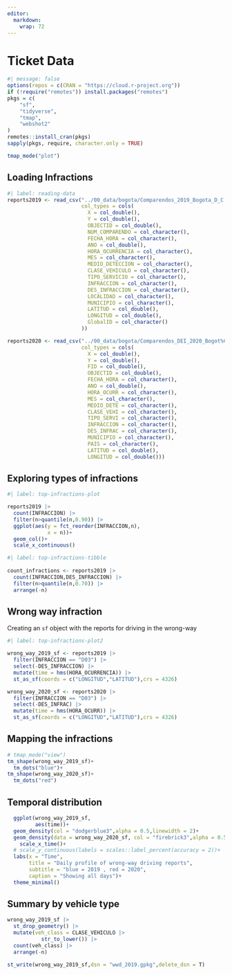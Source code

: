 ```yaml
---
editor: 
  markdown: 
    wrap: 72
---
```


# Ticket Data

```r
#| message: false
options(repos = c(CRAN = "https://cloud.r-project.org"))
if (!require("remotes")) install.packages("remotes")
pkgs = c(
    "sf",
    "tidyverse",
    "tmap",
    "webshot2"
)
remotes::install_cran(pkgs)
sapply(pkgs, require, character.only = TRUE)

tmap_mode("plot")
```

## Loading Infractions

```r
#| label: reading-data
reports2019 <- read_csv("../00_data/bogota/Comparendos_2019_Bogota_D_C.csv",
                        col_types = cols(
                          X = col_double(),
                          Y = col_double(),
                          OBJECTID = col_double(),
                          NUM_COMPARENDO = col_character(),
                          FECHA_HORA = col_character(),
                          ANO = col_double(),
                          HORA_OCURRENCIA = col_character(),
                          MES = col_character(),
                          MEDIO_DETECCION = col_character(),
                          CLASE_VEHICULO = col_character(),
                          TIPO_SERVICIO = col_character(), 
                          INFRACCION = col_character(),
                          DES_INFRACCION = col_character(),
                          LOCALIDAD = col_character(),
                          MUNICIPIO = col_character(),
                          LATITUD = col_double(),
                          LONGITUD = col_double(),
                          GlobalID = col_character()
                        ))
```

```r
reports2020 <- read_csv("../00_data/bogota/Comparendos_DEI_2020_Bogot%C3%A1_D_C.csv",
                        col_types = cols(
                          X = col_double(),
                          Y = col_double(),
                          FID = col_double(),
                          OBJECTID = col_double(),
                          FECHA_HORA = col_character(),
                          ANO = col_double(),
                          HORA_OCURR = col_character(),
                          MES = col_character(),
                          MEDIO_DETE = col_character(),
                          CLASE_VEHI = col_character(),
                          TIPO_SERVI = col_character(),
                          INFRACCION = col_character(),
                          DES_INFRAC = col_character(),
                          MUNICIPIO = col_character(),
                          PAIS = col_character(),
                          LATITUD = col_double(),
                          LONGITUD = col_double()))

```

## Exploring types of infractions

```r
#| label: top-infractions-plot

reports2019 |> 
  count(INFRACCION) |> 
  filter(n>quantile(n,0.90)) |> 
  ggplot(aes(y = fct_reorder(INFRACCION,n),
             x = n))+
  geom_col()+
  scale_x_continuous()
```

```r
#| label: top-infractions-tibble
 
count_infractions <- reports2019 |> 
  count(INFRACCION,DES_INFRACCION) |> 
  filter(n>quantile(n,0.70)) |> 
  arrange(-n)
```

## Wrong way infraction

Creating an `sf` object with the reports for driving in the wrong-way

```r
#| label: top-infractions-plot2

wrong_way_2019_sf <- reports2019 |>
  filter(INFRACCION == "D03") |> 
  select(-DES_INFRACCION) |>
  mutate(time = hms(HORA_OCURRENCIA)) |> 
  st_as_sf(coords = c("LONGITUD","LATITUD"),crs = 4326)

wrong_way_2020_sf <- reports2020 |>
  filter(INFRACCION == "D03") |> 
  select(-DES_INFRAC) |> 
  mutate(time = hms(HORA_OCURR)) |>
  st_as_sf(coords = c("LONGITUD","LATITUD"),crs = 4326)
```

## Mapping the infractions

```r
# tmap_mode("view")
tm_shape(wrong_way_2019_sf)+
  tm_dots("blue")+
tm_shape(wrong_way_2020_sf)+
  tm_dots("red")
```

## Temporal distribution

```r
  ggplot(wrong_way_2019_sf,
         aes(time))+
  geom_density(col = "dodgerblue3",alpha = 0.5,linewidth = 2)+
  geom_density(data = wrong_way_2020_sf, col = "firebrick3",alpha = 0.5,linewidth = 2)+
    scale_x_time()+
  # scale_y_continuous(labels = scales::label_percent(accuracy = 2))+
  labs(x = "Time",
       title = "Daily profile of wrong-way driving reports",
       subtitle = "blue = 2019 , red = 2020",
       caption = "Showing all days")+
  theme_minimal()
```

## Summary by vehicle type

```r
wrong_way_2019_sf |>
  st_drop_geometry() |> 
  mutate(veh_class = CLASE_VEHICULO |>
           str_to_lower()) |> 
  count(veh_class) |> 
  arrange(-n)
```

```r
st_write(wrong_way_2019_sf,dsn = "wwd_2019.gpkg",delete_dsn = T)
```
